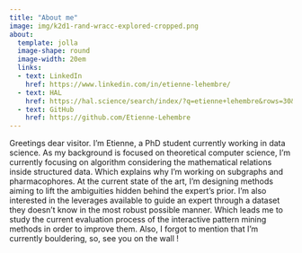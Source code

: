 ```yaml
---
title: "About me"
image: img/k2d1-rand-wracc-explored-cropped.png
about:
  template: jolla
  image-shape: round
  image-width: 20em
  links:
  - text: LinkedIn
    href: https://www.linkedin.com/in/etienne-lehembre/
  - text: HAL
    href: https://hal.science/search/index/?q=etienne+lehembre&rows=30&level0_domain_s=info
  - text: GitHub
    href: https://github.com/Etienne-Lehembre
---
```


Greetings dear visitor. I'm Etienne, a PhD student currently working in data science. As my background is focused on theoretical computer science, I'm currently focusing on algorithm considering the mathematical relations inside structured data. Which explains why I'm working on subgraphs and pharmacophores. At the current state of the art, I'm designing methods aiming to lift the ambiguities hidden behind the expert's prior. I'm also interested in the leverages available to guide an expert through a dataset they doesn't know in the most robust possible manner. Which leads me to study the current evaluation process of the interactive pattern mining methods in order to improve them. Also, I forgot to mention that I'm currently bouldering, so, see you on the wall !
